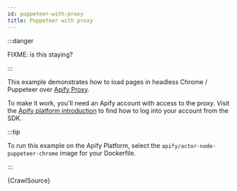 ```yaml
---
id: puppeteer-with-proxy
title: Puppeteer with proxy
---
```




:::danger

FIXME: is this staying?

:::

This example demonstrates how to load pages in headless Chrome / Puppeteer over [Apify Proxy](https://docs.crawlee.dev/proxy).

To make it work, you'll need an Apify account with access to the proxy. Visit the [Apify platform introduction](/docs/guides/apify-platform) to find
how to log into your account from the SDK.

:::tip

To run this example on the Apify Platform, select the `apify/actor-node-puppeteer-chrome` image for your Dockerfile.

:::

<CodeBlock className="language-js">
	{CrawlSource}
</CodeBlock>
